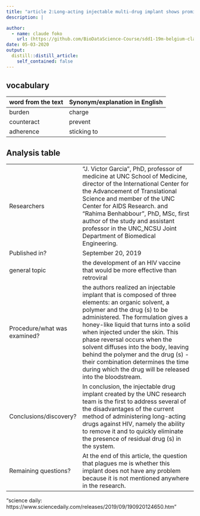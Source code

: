 ```yaml
---
title: "article 2:Long-acting injectable multi-drug implant shows promise for HIV prevention and treatment"
description: |

author:
  - name: claude foko
    url: (https://github.com/BioDataScience-Course/sdd1-19m-belgium-claude.git)
date: 05-03-2020
output:
  distill::distill_article:
    self_contained: false
---
```

## vocabulary 

|word from the text | Synonym/explanation in English |
|-------------------|--------------------------------|
| burden            |           charge              |
| counteract        |  prevent                       |
| adherence         |  sticking to                              |

## Analysis table 

|                                |                                                               |
|--------------------------------|---------------------------------------------------------------|
| Researchers                    | "J. Victor Garcia", PhD, professor of medicine at UNC School of Medicine, director of the International Center for the Advancement of Translational Science and member of the UNC Center for AIDS Research. and "Rahima Benhabbour", PhD, MSc, first author of the study and assistant professor in the UNC_NCSU Joint Department of Biomedical Engineering.                                                          |
| Published in?                  |  September 20, 2019                                                 |
| general topic                  |  the development of an HIV vaccine that would be more effective than retroviral                                                             |
| Procedure/what was examined?   | the authors realized an injectable implant that is composed of three elements: an organic solvent, a polymer and the drug (s) to be administered. The formulation gives a honey-like liquid that turns into a solid when injected under the skin. This phase reversal occurs when the solvent diffuses into the body, leaving behind the polymer and the drug (s) - their combination determines the time during which the drug will be released into the bloodstream.                                                              |
|  Conclusions/discovery?        | In conclusion, the injectable drug implant created by the UNC research team is the first to address several of the disadvantages of the current method of administering long-acting drugs against HIV, namely the ability to remove it and to quickly eliminate the presence of residual drug (s) in the system.                                                              |
|  Remaining questions?          | At the end of this article, the question that plagues me is whether this implant does not have any problem because it is not mentioned anywhere in the research.                                                              |
 "science daily: https://www.sciencedaily.com/releases/2019/09/190920124650.htm"



